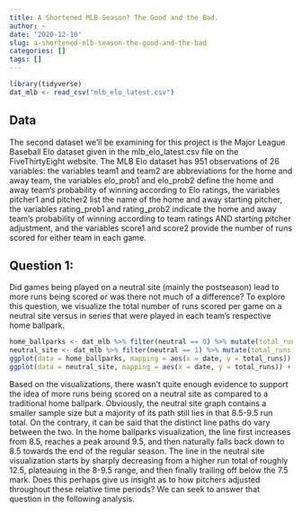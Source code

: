 ```yaml
---
title: A Shortened MLB Season? The Good and the Bad.
author: ~
date: '2020-12-10'
slug: a-shortened-mlb-season-the-good-and-the-bad
categories: []
tags: []
---
```


```r
library(tidyverse)
dat_mlb <- read_csv("mlb_elo_latest.csv")
```

## Data

The second dataset we'll be examining for this project is the Major League Baseball Elo dataset given in the mlb_elo_latest.csv file on the FiveThirtyEight website. The MLB Elo dataset has 951 observations of 26 variables: the variables team1 and team2 are abbreviations for the home and away team, the variables elo_prob1 and elo_prob2 define the home and away team's probability of winning according to Elo ratings, the variables pitcher1 and pitcher2 list the name of the home and away starting pitcher, the variables rating_prob1 and rating_prob2 indicate the home and away team's probability of winning according to team ratings AND starting pitcher adjustment, and the variables score1 and score2 provide the number of runs scored for either team in each game.

## Question 1:

Did games being played on a neutral site (mainly the postseason) lead to more runs being scored or was there not much of a difference? To explore this question, we visualize the total number of runs scored per game on a neutral site versus in series that were played in each team's respective home ballpark.

```r
home_ballparks <- dat_mlb %>% filter(neutral == 0) %>% mutate(total_runs = score1 + score2)
neutral_site <- dat_mlb %>% filter(neutral == 1) %>% mutate(total_runs = score1 + score2)
ggplot(data = home_ballparks, mapping = aes(x = date, y = total_runs)) + geom_smooth() + ggtitle("Total Runs Scored Per Game in Home Ballparks")
ggplot(data = neutral_site, mapping = aes(x = date, y = total_runs)) + geom_smooth() + ggtitle("Total Runs Scored Per Game on a Neutral Site")
```

Based on the visualizations, there wasn't quite enough evidence to support the idea of more runs being scored on a neutral site as compared to a traditional home ballpark. Obviously, the neutral site graph contains a smaller sample size but a majority of its path still lies in that 8.5-9.5 run total. On the contrary, it can be said that the distinct line paths do vary between the two. In the home ballparks visualization, the line first increases from 8.5, reaches a peak around 9.5, and then naturally falls back down to 8.5 towards the end of the regular season. The line in the neutral site visualization starts by sharply decreasing from a higher run total of roughly 12.5, plateauing in the 8-9.5 range, and then finally trailing off below the 7.5 mark. Does this perhaps give us insight as to how pitchers adjusted throughout these relative time periods? We can seek to answer that question in the following analysis.
